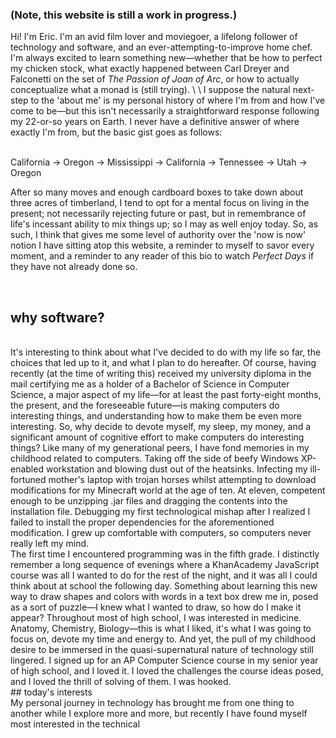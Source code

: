 ### (Note, this website is still a work in progress.)

Hi! I'm Eric. I'm an avid film lover and moviegoer, a lifelong follower of
technology and software, and an ever-attempting-to-improve home chef. I'm always
excited to learn something new&mdash;whether that be how to perfect my chicken
stock, what exactly happened between Carl Dreyer and Falconetti on the set of
_The Passion of Joan of Arc_, or how to actually conceptualize what a monad is
(still trying). \ \ I suppose the natural next-step to the 'about me' is my
personal history of where I'm from and how I've come to be&mdash;but this isn't
necessarily a straightforward response following my 22-or-so years on Earth. I
never have a definitive answer of where exactly I'm from, but the basic gist
goes as follows:

<div className="center">
  <br />
  California &rarr; Oregon &rarr; Mississippi &rarr; California &rarr; Tennessee
  &rarr; Utah &rarr; Oregon
  <br />
</div>

After so many moves and enough cardboard boxes to take down about three acres of timberland, I tend to opt for a mental focus on living
in the present; not necessarily rejecting future or past, but in remembrance of life's incessant ability to mix things up; so I may as
well enjoy today. So, as such, I think that gives me some level of authority over the 'now is now' notion I have sitting atop this website,
a reminder to myself to savor every moment, and a reminder to any reader of this bio to watch _Perfect Days_ if they have not already done so.

<br />

## why software?

<br />
It's interesting to think about what I've decided to do with my life so far, the
choices that led up to it, and what I plan to do hereafter. Of course, having
recently (at the time of writing this) received my university diploma in the
mail certifying me as a holder of a Bachelor of Science in Computer Science, a
major aspect of my life&mdash;for at least the past forty-eight months, the
present, and the foreseeable future&mdash;is making computers do interesting
things, and understanding how to make them be even more interesting. So, why
decide to devote myself, my sleep, my money, and a significant amount of
cognitive effort to make computers do interesting things? Like many of my
generational peers, I have fond memories in my childhood related to computers.
Taking off the side of beefy Windows XP-enabled workstation and blowing dust out
of the heatsinks. Infecting my ill-fortuned mother's laptop with trojan horses
whilst attempting to download modifications for my Minecraft world at the age of
ten. At eleven, competent enough to be unzipping .jar files and dragging the
contents into the installation file. Debugging my first technological mishap
after I realized I failed to install the proper dependencies for the
aforementioned modification. I grew up comfortable with computers, so computers
never really left my mind.

<br />
The first time I encountered programming was in the fifth grade. I distinctly
remember a long sequence of evenings where a KhanAcademy JavaScript course was
all I wanted to do for the rest of the night, and it was all I could think about
at school the following day. Something about learning this new way to draw
shapes and colors with words in a text box drew me in, posed as a sort of
puzzle&mdash;I knew what I wanted to draw, so how do I make it appear?
Throughout most of high school, I was interested in medicine. Anatomy,
Chemistry, Biology&mdash;this is what I liked, it's what I was going to focus
on, devote my time and energy to. And yet, the pull of my childhood desire to be
immersed in the quasi-supernatural nature of technology still lingered. I signed
up for an AP Computer Science course in my senior year of high school, and I
loved it. I loved the challenges the course ideas posed, and I loved the thrill
of solving of them. I was hooked.
<br />
## today's interests
<br />
My personal journey in technology has brought me from one thing to another while
I explore more and more, but recently I have found myself most interested in the
technical
